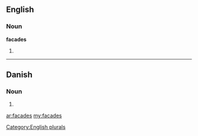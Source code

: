 ==English==

===Noun===
'''facades'''

# {{plural of|[[facade]]}}

[[Category:English plurals]]

----

==Danish==

===Noun===
{{infl|da|noun form|g=c}}

# {{form of|genitive singular indefinite|facade|lang=Danish}}

[[ar:facades]]
[[my:facades]]